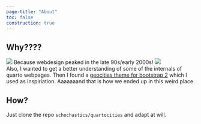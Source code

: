 ```yaml
---
page-title: "About"
toc: false
construction: true
---
```


## Why????

![](img/hot.gif) Because webdesign peaked in the late 90s/early 2000s! ![](img/hot.gif)  
Also, I wanted to get a better understanding of some of the internals of quarto webpages. 
Then I found a [geocities theme for bootstrap 2](https://code.divshot.com/geo-bootstrap/#)
which I used as inspiriation. Aaaaaaand that is how we ended up in this weird place.


## How?

Just clone the repo `schochastics/quartocities` and adapt at will. 
